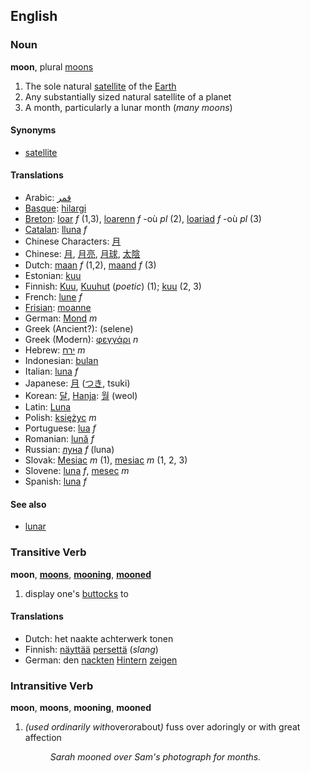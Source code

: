 ==English==

===Noun===
'''moon''', plural [[moons]]

#The sole natural [[satellite]] of the [[Earth]]
#Any substantially sized natural satellite of a planet
#A month, particularly a lunar month (''many moons'')

====Synonyms====
*[[satellite]]

====Translations====
*Arabic: [[قمر]]
*[[Basque]]: [[hilargi]]
*[[Breton]]: [[loar]] ''f'' (1,3), [[loarenn]] ''f'' -où ''pl'' (2), [[loariad]] ''f'' -où ''pl'' (3)
*[[Catalan]]: [[lluna]] ''f''
*Chinese Characters: [[月]]
*Chinese: [[月]], [[月亮]], [[月球]], [[太陰]]
*Dutch: [[maan]] ''f'' (1,2), [[maand]] ''f'' (3)
*Estonian: [[kuu]]
*Finnish: [[Kuu]], [[Kuuhut]] (''poetic'') (1); [[kuu]] (2, 3)
*French: [[lune]] ''f''
*[[Frisian]]: [[moanne]]
*German: [[Mond]] ''m''
*Greek (Ancient?): (selene)
*Greek (Modern): [[φεγγάρι]] ''n''
*Hebrew: [[ירח]] ''m''
*Indonesian: [[bulan]]
*Italian: [[luna]] ''f''
*Japanese: [[月]] ([[つき]], tsuki)
*Korean: [[달]], [[Hanja]]: [[월]] (weol)
*Latin: [[Luna]]
*Polish: [[księżyc]] ''m''
*Portuguese: [[lua]] ''f''
*Romanian: [[lună]] ''f''
*Russian: [[луна]] ''f'' (luna)
*Slovak: [[Mesiac]] ''m'' (1), [[mesiac]] ''m'' (1, 2, 3)
*Slovene: [[luna]] ''f'', [[mesec]] ''m''
*Spanish: [[luna]] ''f''

====See also====
*[[lunar]]

===Transitive Verb===
'''moon''', '''[[moons]]''', '''[[mooning]]''', '''[[mooned]]'''

#display one's [[buttock]]s to

====Translations====
*Dutch: het naakte achterwerk tonen
*Finnish: [[näyttää]] [[perse]]ttä (''slang'')
*German: den [[nackt]]en [[Hintern]] [[zeigen]]

===Intransitive Verb===
'''moon''', '''moons''', '''mooning''', '''mooned'''

# ''(used ordinarily with ''over'' or ''about'')'' fuss over adoringly or with great affection
#: ''Sarah mooned over Sam's photograph for months.''